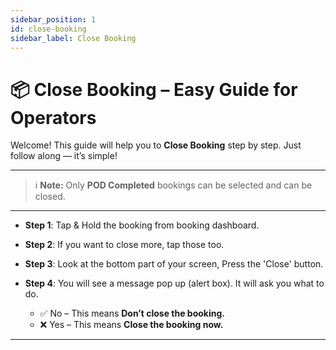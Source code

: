 ```yaml
---
sidebar_position: 1
id: close-booking
sidebar_label: Close Booking
---
```


# 📦 Close Booking – Easy Guide for Operators

Welcome! This guide will help you to **Close Booking** step by step. Just follow along — it’s simple!


<VideoModal linkText="Watch Video" title="YouTube Video" iframeSrc="https://www.youtube.com/embed/TD6ht-1hs9E?si=K43zDfo5PaNTP4I8" />

---

> ℹ️ **Note:** Only **POD Completed** bookings can be selected and can be closed.

---

- **Step 1**: Tap & Hold the booking from booking dashboard.

- **Step 2**: If you want to close more, tap those too.

- **Step 3**: Look at the bottom part of your screen, Press the 'Close' button.

- **Step 4**: You will see a message pop up (alert box). It will ask you what to do.
  - ✅ No – This means **Don’t close the booking.**
  - ❌ Yes – This means **Close the booking now.**

---
